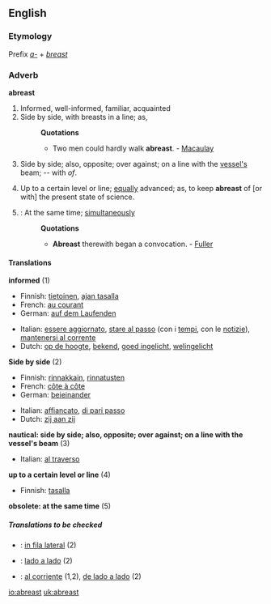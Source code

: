 ==English==

===Etymology===
Prefix ''[[a-]]'' + ''[[breast]]''
===Adverb===
'''abreast'''

#Informed, well-informed, familiar, acquainted
#Side by side, with breasts in a line; as,
#:'''Quotations'''
#:*Two men could hardly walk '''abreast'''. - [[Macaulay]]
#{{nautical}} Side by side; also, opposite; over against; on a line with the [[vessel's]] beam; -- with ''of''.
#Up to a certain level or line; [[equally]] advanced; as, to keep '''abreast''' of [or with] the present state of science.
#{{obsolete}}: At the same time; [[simultaneously]]
#:'''Quotations'''
#:*'''Abreast''' therewith began a convocation. - [[Fuller]]

====Translations====
'''informed''' (1)
{{top}}
*Finnish: [[tietoinen]], [[ajan tasalla]]
*French: [[au courant]]
*German: [[auf dem Laufenden]]
{{mid}}
*Italian: [[essere aggiornato]], [[stare al passo]] (con i [[tempi]], con le [[notizie]]), [[mantenersi al corrente]]
*Dutch: [[op de hoogte]], [[bekend]], [[goed ingelicht]], [[welingelicht]]

{{bottom}}

'''Side by side''' (2)
{{top}}
*Finnish: [[rinnakkain]], [[rinnatusten]]
*French: [[côte à côte]]
*German: [[beieinander]]
{{mid}}
*Italian: [[affiancato]], [[di pari passo]]
*Dutch: [[zij aan zij]]
{{bottom}}

'''nautical: side by side; also, opposite; over against; on a line with the vessel's beam''' (3)
{{top}}
*Italian: [[al traverso]]
{{mid}}
{{bottom}}

'''up to a certain level or line''' (4)
{{top}}
*Finnish: [[tasalla]]
{{mid}}
{{bottom}}

'''obsolete: at the same time''' (5)
{{top}}
{{mid}}
{{bottom}}

=====Translations to be checked=====
{{checktrans}}
*{{ttbc|Interlingua}}: [[in fila lateral]] (2)
*{{ttbc|Portuguese}}: [[lado a lado]] (2)
*{{ttbc|Spanish}}: [[al corriente]] (1,2), [[de lado a lado]] (2)

[[io:abreast]]
[[uk:abreast]]